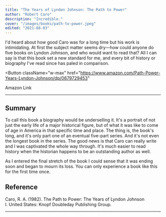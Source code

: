 ```yaml
---
title: "The Years of Lyndon Johnson: The Path to Power"
author: "Robert Caro"
description: "Incredible."
cover: "/images/books/path-to-power.jpeg"
edited: "2021-08-03"
---
```


<p className="large">
  I'd heard about how good Caro was for a long time but his work is
  intimidating. At first the subject matter seems dry—how could anyone do five
  books on Lyndon Johnson, and who would want to read that? All I can say is
  that this book set a new standard for me, and every bit of history or
  biography I've read since has paled in comparison.
</p>

<Button
  className="w-max"
  href="https://www.amazon.com/Path-Power-Years-Lyndon-Johnson/dp/0679729453"
>
  <Icon icon="external" className="w-5 mr-2" />
  Amazon Link
</Button>

---

## Summary

To call this book a biography would be underselling it. It's a portrait of not just the early life of a major historical figure, but of what it was like to come of age in America in that specific time and place. The thing is, the book's long, and it's only part one of an eventual five-part series. And it's not even the longest book in the series. The good news is that Caro can really write and I was captivated the whole way through. It's much easier to read history when the historian happens to be an outstanding author as well.

As I entered the final stretch of the book I could sense that it was ending soon and began to mourn its loss. You can only experience a book like this for the first time once.

<HrSection />

## Reference

Caro, R. A. (1982). The Path to Power: The Years of Lyndon Johnson I. United States: Knopf Doubleday Publishing Group.

---
